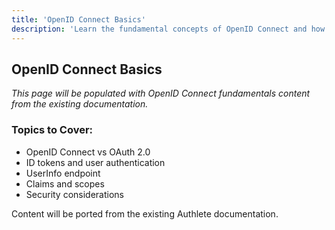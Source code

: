 ```yaml
---
title: 'OpenID Connect Basics'
description: 'Learn the fundamental concepts of OpenID Connect and how they work with Authlete'
---
```


## OpenID Connect Basics

*This page will be populated with OpenID Connect fundamentals content from the existing documentation.*

### Topics to Cover:
- OpenID Connect vs OAuth 2.0
- ID tokens and user authentication
- UserInfo endpoint
- Claims and scopes
- Security considerations

<Note>
Content will be ported from the existing Authlete documentation.
</Note>
